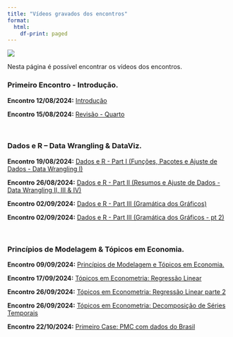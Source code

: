 ```yaml
---
title: "Vídeos gravados dos encontros"
format:
  html:
    df-print: paged
---
```


![](../img/spreadsheets_2780E3.svg){.hero}

Nesta página é possível encontrar os vídeos dos encontros. 


### Primeiro Encontro - Introdução.


**Encontro 12/08/2024:** [Introdução](https://youtu.be/hqKfs_vSLoY)


**Encontro 15/08/2024:** [Revisão - Quarto](https://youtu.be/UcXpKnDAEVY)


<br>

### Dados e R – Data Wrangling & DataViz.

**Encontro 19/08/2024:** [Dados e R - Part I (Funções, Pacotes e Ajuste de Dados - Data Wrangling I)](https://youtu.be/UFrAwKRE6c0)

**Encontro 26/08/2024:** [Dados e R - Part II (Resumos e Ajuste de Dados - Data Wrangling II, III & IV)](https://youtu.be/J8DBKxRVcRc)


**Encontro 02/09/2024:** [Dados e R - Part III (Gramática dos Gráficos)](https://youtu.be/prEy2JZMCvY)


**Encontro 02/09/2024:** [Dados e R - Part III (Gramática dos Gráficos - pt 2)](https://youtu.be/5sAf5pRj04g)



<br>

### Princípios de Modelagem & Tópicos em Economia.

**Encontro 09/09/2024:** [Princípios de Modelagem e Tópicos em Economia.](https://youtu.be/xyWHD-lQYrs)

**Encontro 17/09/2024:** [Tópicos em Econometria: Regressão Linear](https://youtu.be/zWrskQQLeNw)

**Encontro 26/09/2024:** [Tópicos em Econometria: Regressão Linear parte 2](https://youtu.be/xBagjxPzefY)

**Encontro 26/09/2024:** [Tópicos em Econometria: Decomposição de Séries Temporais](https://youtu.be/y_otvCoaxsM)


**Encontro 22/10/2024:** [Primeiro Case: PMC com dados do Brasil](https://youtu.be/0mHfCbETUxU)



<!-- [Atividade Prática - Tidyverse](https://mefq.netlify.app/pratica/pratica_tidyverse.html/) -->

<!-- [Atividade Prática - ggplot2](https://mefq.netlify.app/pratica/pratica_ggplot2.html/) -->











